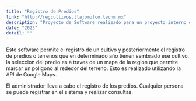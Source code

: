 ---
title: "Registro de Predios"
link: "http://regcultivos.tlajomulco.tecnm.mx"
description: "Proyecto de Software realizado para un proyecto interno del Tecnologico"
date: "2023"
detail: ""
---
Este software permite el registro de un cultivo y posteriormente
el registro de predios o terrenos que en determinado año tienen sembrado ese cultivo,
la seleccion del predio es a traves de un mapa de la region que permite marcar un
poligono al rededor del terreno.
Esto es realizado utilizando la API de Google Maps.

El administrador lleva a cabo el registro de los predios.
Cualquier persona se puede registrar en el sistema y realizar consultas.